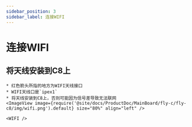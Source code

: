```yaml
---
sidebar_position: 3
sidebar_label: 连接WIFI
---
```



# 连接WIFI


## 将天线安装到C8上

    * 红色箭头所指的地方为WIFI天线接口
    * WIFI天线口是`ipex1`
    * 将天线安装到C8上，否则可能因为信号差导致无法联网
    <ImageView image={require('@site/docs/ProductDoc/MainBoard/fly-c/fly-c8/img/wifi.png').default} size="80%" align="left" />  

    <WIFI />
